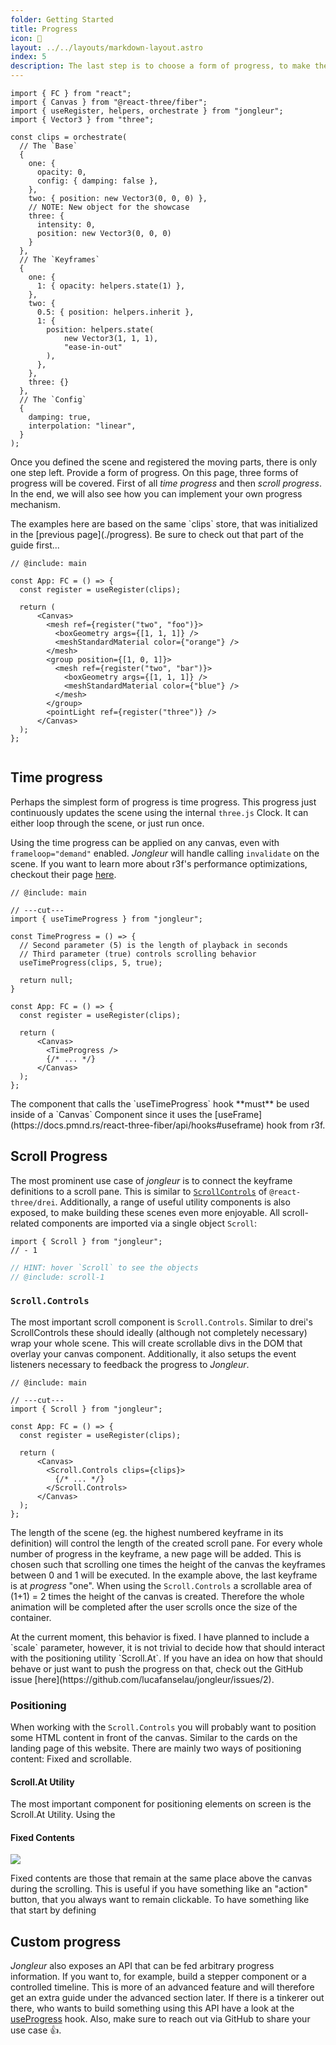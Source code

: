 ```yaml
---
folder: Getting Started
title: Progress
icon: 🏃 
layout: ../../layouts/markdown-layout.astro
index: 5
description: The last step is to choose a form of progress, to make the scene (and the dream) work
---
```

```twoslash include main
import { FC } from "react";
import { Canvas } from "@react-three/fiber";
import { useRegister, helpers, orchestrate } from "jongleur";
import { Vector3 } from "three";

const clips = orchestrate(
  // The `Base`
  {
    one: {
      opacity: 0,
      config: { damping: false },
    },
    two: { position: new Vector3(0, 0, 0) },
    // NOTE: New object for the showcase
    three: {
      intensity: 0, 
      position: new Vector3(0, 0, 0)
    }
  },
  // The `Keyframes`
  {
    one: {
      1: { opacity: helpers.state(1) },
    },
    two: {
      0.5: { position: helpers.inherit },
      1: {
        position: helpers.state(
            new Vector3(1, 1, 1),
            "ease-in-out"
        ),
      },
    },
    three: {}
  },
  // The `Config`
  {
    damping: true,
    interpolation: "linear",
  }
);
```


Once you defined the scene and registered the moving parts, there is only one step left. Provide a form of progress. On this page, three forms of progress will be covered. First of all *time progress* and then *scroll progress*. In the end, we will also see how you can implement your own progress mechanism.

<Alert type="info">
The examples here are based on the same `clips` store, that was initialized in the [previous page](./progress). Be sure to check out that part of the guide first...
</Alert>

<Collapsible client:load title="This is the setup I am talking about">

```tsx twoslash
// @include: main

const App: FC = () => {
  const register = useRegister(clips);
  
  return (
      <Canvas>
        <mesh ref={register("two", "foo")}>
          <boxGeometry args={[1, 1, 1]} />
          <meshStandardMaterial color={"orange"} />
        </mesh>
        <group position={[1, 0, 1]}>
          <mesh ref={register("two", "bar")}>
            <boxGeometry args={[1, 1, 1]} />
            <meshStandardMaterial color={"blue"} />
          </mesh>
        </group>
        <pointLight ref={register("three")} />
      </Canvas>
  );
};


```

</Collapsible>


## Time progress

Perhaps the simplest form of progress is time progress. This progress just continuously updates the scene using the internal `three.js` Clock. It can either loop through the scene, or just run once.

Using the time progress can be applied on any canvas, even with `frameloop="demand"` enabled. *Jongleur* will handle calling `invalidate` on the scene. If you want to learn more about r3f's performance optimizations, checkout their page [here](https://docs.pmnd.rs/react-three-fiber/advanced/scaling-performance#on-demand-rendering).


```tsx twoslash {1, 4-6, 16} 
// @include: main

// ---cut---
import { useTimeProgress } from "jongleur";

const TimeProgress = () => {
  // Second parameter (5) is the length of playback in seconds
  // Third parameter (true) controls scrolling behavior
  useTimeProgress(clips, 5, true);
  
  return null;
}

const App: FC = () => {
  const register = useRegister(clips);
  
  return (
      <Canvas>
        <TimeProgress />
        {/* ... */}
      </Canvas>
  );
};
```

<Alert type="important">
The component that calls the `useTimeProgress` hook **must** be used inside of a `Canvas` Component since it uses the [useFrame](https://docs.pmnd.rs/react-three-fiber/api/hooks#useframe) hook from r3f.
</Alert>

## Scroll Progress

The most prominent use case of *jongleur* is to connect the keyframe definitions to a scroll pane. This is similar to [`ScrollControls`](https://github.com/pmndrs/drei#scrollcontrols) of `@react-three/drei`. Additionally, a range of useful utility components is also exposed, to make building these scenes even more enjoyable. All scroll-related components are imported via a single object `Scroll`:

```twoslash include scroll
import { Scroll } from "jongleur";
// - 1
```

```ts twoslash
// HINT: hover `Scroll` to see the objects
// @include: scroll-1
```

### `Scroll.Controls`

The most important scroll component is `Scroll.Controls`. Similar to drei's ScrollControls these should ideally (although not completely necessary) wrap your whole scene. This will create scrollable divs in the DOM that overlay your canvas component. Additionally, it also setups the event listeners necessary to feedback the progress to *Jongleur*. 

```tsx twoslash {1, 8, 10} 
// @include: main

// ---cut---
import { Scroll } from "jongleur";

const App: FC = () => {
  const register = useRegister(clips);
  
  return (
      <Canvas>
        <Scroll.Controls clips={clips}>
          {/* ... */}
        </Scroll.Controls>
      </Canvas>
  );
};
```


The length of the scene (eg. the highest numbered keyframe in its definition) will control the length of the created scroll pane. For every whole number of progress in the keyframe, a new page will be added. This is chosen such that scrolling one times the height of the canvas the keyframes between 0 and 1 will be executed.
<Alert type="tip">
In the example above, the last keyframe is at *progress* "one". When using the `Scroll.Controls` a scrollable area of (1+1) = 2 times the height of the canvas is created. Therefore the whole animation will be completed after the user scrolls once the size of the container.
</Alert>

<Alert type="info">
At the current moment, this behavior is fixed. I have planned to include a `scale` parameter, however, it is not trivial to decide how that should interact with the positioning utility `Scroll.At`. If you have an idea on how that should behave or just want to push the progress on that, check out the GitHub issue [here](https://github.com/lucafanselau/jongleur/issues/2).
</Alert>

### Positioning

When working with the `Scroll.Controls` you will probably want to position some HTML content in front of the canvas. Similar to the cards on the landing page of this website. There are mainly two ways of positioning content: Fixed and scrollable.

#### Scroll.At Utility

The most important component for positioning elements on screen is the Scroll.At Utility. Using the  

#### Fixed Contents


<img src={scrollable} />

Fixed contents are those that remain at the same place above the canvas during the scrolling. This is useful if you have something like an "action" button, that you always want to remain clickable. To have something like that start by defining 


## Custom progress

*Jongleur* also exposes an API that can be fed arbitrary progress information. If you want to, for example, build a stepper component or a controlled timeline. This is more of an advanced feature and will therefore get an extra guide under the advanced section later. If there is a tinkerer out there, who wants to build something using this API have a look at the [useProgress](/api/progress#useprogress) hook. Also, make sure to reach out via GitHub to share your use case 👍.


